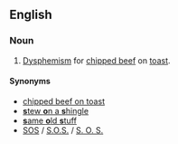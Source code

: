 ==English==
{{wikipedia}}

===Noun===
{{head|en|noun|head=[[shit]] on a [[shingle]]}}

# {{US|military|slang}} [[dysphemism|Dysphemism]] for [[chipped beef]] on [[toast]].

====Synonyms====
* [[chipped beef on toast]]
* [[stew on a shingle|'''s'''tew '''o'''n a '''s'''hingle]]
* [[same old stuff|'''s'''ame '''o'''ld '''s'''tuff]]
* [[SOS]] / [[S.O.S.]] / [[S. O. S.]] {{qualifier|abbreviation}}